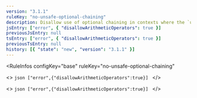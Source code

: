 ```yaml
---
version: "3.1.1"
ruleKey: "no-unsafe-optional-chaining"
description: Disallow use of optional chaining in contexts where the `undefined` value is not allowed
jsEntry: ["error", { "disallowArithmeticOperators": true }]
previousJsEntry: null
tsEntry: ["error", { "disallowArithmeticOperators": true }]
previousTsEntry: null
history: [{ "state": "new", "version": "3.1.1" }]
---
```


<RuleInfos 
  configKey="base" 
  ruleKey="no-unsafe-optional-chaining" 
>
  <>
    ```json
    ["error",{"disallowArithmeticOperators":true}]
    ```
  </>

  <>
    ```json
    ["error",{"disallowArithmeticOperators":true}]
    ```
  </>
</RuleInfos>

